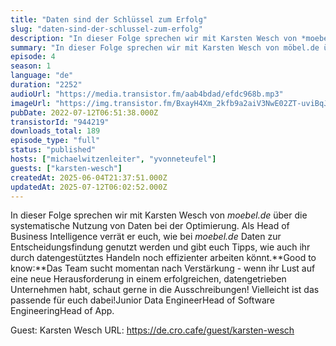 ```yaml
---
title: "Daten sind der Schlüssel zum Erfolg"
slug: "daten-sind-der-schlussel-zum-erfolg"
description: "In dieser Folge sprechen wir mit Karsten Wesch von *moebel.de* über die systematische Nutzung von Daten bei der Optimierung. Als Head of Business Intelligence verrät er euch, wie bei *moebel.de* Daten zur Entscheidungsfindung genutzt werden und gibt euch Tipps, wie auch ihr durch datengestütztes Handeln noch effizienter arbeiten könnt.**Good to know:**Das Team sucht momentan nach Verstärkung - wenn ihr Lust auf eine neue Herausforderung in einem erfolgreichen, datengetrieben Unternehmen habt, schaut gerne in die Ausschreibungen! Vielleicht ist das passende für euch dabei!Junior Data EngineerHead of Software EngineeringHead of App.\n\nGuest: Karsten Wesch\nURL: https://de.cro.cafe/guest/karsten-wesch"
summary: "In dieser Folge sprechen wir mit Karsten Wesch von möbel.de über die systematische Nutzung von Daten bei der Optimierung."
episode: 4
season: 1
language: "de"
duration: "2252"
audioUrl: "https://media.transistor.fm/aab4bdad/efdc968b.mp3"
imageUrl: "https://img.transistor.fm/BxayH4Xm_2kfb9a2aiV3NwE02ZT-uviBqJXrLChoCJM/rs:fill:3000:3000:1/q:60/aHR0cHM6Ly9pbWct/dXBsb2FkLXByb2R1/Y3Rpb24udHJhbnNp/c3Rvci5mbS81ZDQ0/ZDMzMjAzZjhlZWJh/ZjgzM2M0ZjhkNmVk/ZGNkNi5wbmc.webp"
pubDate: 2022-07-12T06:51:38.000Z
transistorId: "944219"
downloads_total: 189
episode_type: "full"
status: "published"
hosts: ["michaelwitzenleiter", "yvonneteufel"]
guests: ["karsten-wesch"]
createdAt: 2025-06-04T21:37:51.000Z
updatedAt: 2025-07-12T06:02:52.000Z
---
```


In dieser Folge sprechen wir mit Karsten Wesch von *moebel.de* über die systematische Nutzung von Daten bei der Optimierung. Als Head of Business Intelligence verrät er euch, wie bei *moebel.de* Daten zur Entscheidungsfindung genutzt werden und gibt euch Tipps, wie auch ihr durch datengestütztes Handeln noch effizienter arbeiten könnt.**Good to know:**Das Team sucht momentan nach Verstärkung - wenn ihr Lust auf eine neue Herausforderung in einem erfolgreichen, datengetrieben Unternehmen habt, schaut gerne in die Ausschreibungen! Vielleicht ist das passende für euch dabei!Junior Data EngineerHead of Software EngineeringHead of App.

Guest: Karsten Wesch
URL: https://de.cro.cafe/guest/karsten-wesch
